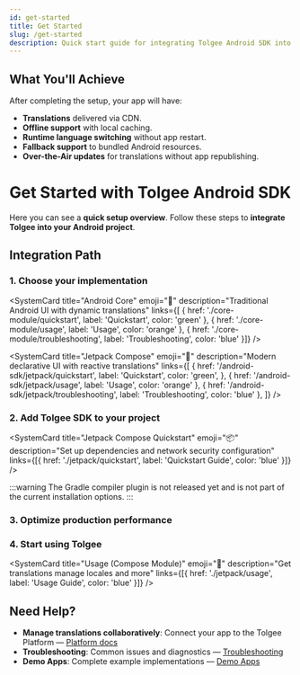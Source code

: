 ```yaml
---
id: get-started
title: Get Started
slug: /get-started
description: Quick start guide for integrating Tolgee Android SDK into your project
---
```



## What You'll Achieve

After completing the setup, your app will have:

- **Translations** delivered via CDN.
- **Offline support** with local caching.
- **Runtime language switching** without app restart.
- **Fallback support** to bundled Android resources.
- **Over-the-Air updates** for translations without app republishing.


# Get Started with Tolgee Android SDK

Here you can see a **quick setup overview**. Follow these steps to **integrate Tolgee into your Android project**. 


## Integration Path

### 1. **Choose your implementation** 

<div className="grid grid-cols-1 md:grid-cols-2 lg:grid-cols-2 gap-4 my-6">

  <SystemCard
    title="Android Core"
    emoji="📱"
    description="Traditional Android UI with dynamic translations"
    links={[
      { href: './core-module/quickstart', label: 'Quickstart', color: 'green' }, 
      { href: './core-module/usage', label: 'Usage', color: 'orange' }, 
      { href: './core-module/troubleshooting', label: 'Troubleshooting', color: 'blue' }]}
  />

  <SystemCard
    title="Jetpack Compose"
    emoji="🚀"
    description="Modern declarative UI with reactive translations"
    links={[
      {
        href: '/android-sdk/jetpack/quickstart',
        label: 'Quickstart',
        color: 'green',
      },
      { href: '/android-sdk/jetpack/usage', label: 'Usage', color: 'orange' },
      { href: '/android-sdk/jetpack/troubleshooting', label: 'Troubleshooting', color: 'blue' },
    ]}
  />
</div>

### 2. Add Tolgee SDK to your project

<div className="grid grid-cols-1 md:grid-cols-2 gap-4 my-6">
  <SystemCard
    title="Android Core Quickstart"
    emoji="📦"
    description="Set up dependencies and network security configuration"
    links={[{ href: './core-module/quickstart', label: 'Quickstart Guide', color: 'blue' }]}
  />

  <SystemCard
    title="Jetpack Compose Quickstart"
    emoji="📦"
    description="Set up dependencies and network security configuration"
    links={[{ href: './jetpack/quickstart', label: 'Quickstart Guide', color: 'blue' }]}
  />
</div>

:::warning
The Gradle compiler plugin is not released yet and is not part of the current installation options.
:::

### 3. Optimize production performance

<div className="grid grid-cols-1 md:grid-cols-2 gap-4 my-6">
  <SystemCard
    title="Production"
    emoji="🚀"
    description="Best practices and general production hygiene"
    links={[{ href: '/android-sdk/production', label: 'Production Setup', color: 'blue' }]}
  />
</div>

### 4. Start using Tolgee

<div className="grid grid-cols-1 md:grid-cols-2 gap-4 my-6">
  <SystemCard
    title="Usage (Core Module)"
    emoji="📱"
    description="Get translations manage locales and more"
    links={[{ href: './core-module/usage', label: 'Usage Guide', color: 'blue' }]}
  />

  <SystemCard
    title="Usage (Compose Module)"
    emoji="🚀"
    description="Get translations manage locales and more"
    links={[{ href: './jetpack/usage', label: 'Usage Guide', color: 'blue' }]}
  />
</div>

## Need Help?

- **Manage translations collaboratively**: Connect your app to the Tolgee Platform — [Platform docs](../platform/)
- **Troubleshooting**: Common issues and diagnostics — [Troubleshooting](./core-module/troubleshooting)
- **Demo Apps**: Complete example implementations — [Demo Apps](/android-sdk#demo-apps)
